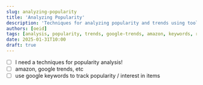 ```yaml
---
slug: analyzing-popularity
title: 'Analyzing Popularity'
description: 'Techniques for analyzing popularity and trends using tools like Amazon, Google Trends, and keyword tracking'
authors: [oeid]
tags: [analysis, popularity, trends, google-trends, amazon, keywords, research]
date: 2025-01-31T10:00
draft: true
---
```


* [ ] I need a techniques for popularity analysis!
* [ ] amazon, google trends, etc
* [ ] use google keywords to track popularity / interest in items 
